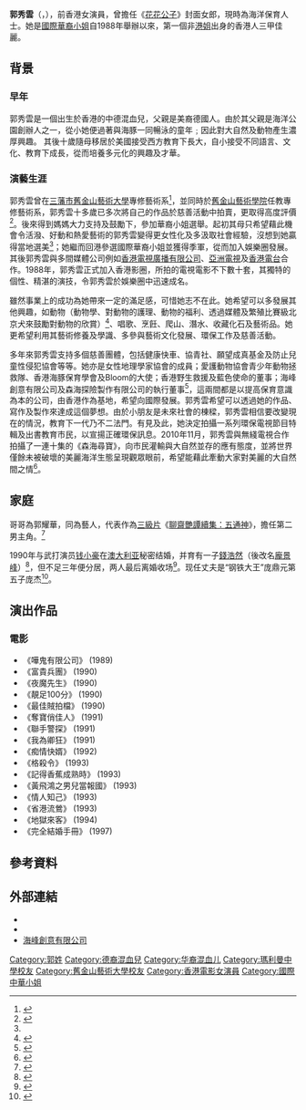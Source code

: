 {{not|郭少芸}}
{{藝人
| 類型 = 女演員
| 姓名 = 郭秀雲
| 圖片 = 郭秀雲.jpg
| 圖片簡介 = [[DBC數碼電台|DBC數碼電台]]《說得出的慢活》訪問
| 羅馬拼音 = Kwok Sau Wan
| 英文名 = Sharon Kwok
| 出生日期 = {{birth date and age|1969|12|28}}
| 出生地點 = {{BHKG}}
| 國籍 = {{USA}}
| 語言 = [[粵語|粵語]]、[[英語|英語]]、[[普通話|普通話]]
| 配偶 = {{marriage|[[錢小豪|錢小豪]]|1990|1993|reason=divorced}}<br />{{marriage|[[庞杰|庞杰]]|2002}}
| 兒女 = [[龐景峰|龐景峰]]（{{age|1990|8|18}}歲）
| 教育程度 = [[舊金山藝術大學|舊金山藝術大學]]藝術系學士
| 母校 = [[瑪利曼中學|瑪利曼中學]]
| 職業 = [[演員|演員]] 
| 宗教信仰 = [[道教|道教]]<ref>{{cite news |url=http://stinglife.pixnet.net/blog/post/9308232-%E9%83%AD%E7%A7%80%E9%9B%B2-%E5%A4%AB%E5%A9%A6-%E6%8B%9C%E5%B8%AB-%E5%81%9A-%E9%81%93%E5%A3%AB |title=郭秀雲夫婦 拜事做道士 |work=[[痞客邦|痞客邦]] |date=2010-07-02 |accessdate=2013-06-19 |archive-date=2012-02-07 |archive-url=https://web.archive.org/web/20120207010859/http://stinglife.pixnet.net/blog/post/9308232-%E9%83%AD%E7%A7%80%E9%9B%B2-%E5%A4%AB%E5%A9%A6-%E6%8B%9C%E5%B8%AB-%E5%81%9A-%E9%81%93%E5%A3%AB |dead-url=no }}</ref>
| 代表作 = [[嘩鬼有限公司|嘩鬼有限公司]]
| 活躍年代 = 1988年至1997年
| 相關團體 = 海峰環保教育
| imdb = 0477236
}}

'''郭秀雲'''（{{lang-en|Sharon Kwok Sau Wan}}，{{bd|1969年|12月28日|catIdx=K}}），前香港女演員，曾擔任《[[花花公子|花花公子]]》封面女郎，現時為海洋保育人士。她是[[國際中華小姐競選|國際華裔小姐]]自1988年舉辦以來，第一個非[[港姐|港姐]]出身的香港人三甲佳麗。

==背景==
===早年===
郭秀雲是一個出生於香港的中德混血兒，父親是美裔德國人。由於其父親是海洋公園創辦人之一，從小她便過著與海豚一同暢泳的童年﹔因此對大自然及動物產生濃厚興趣。
其後十歲隨母移居於美國接受西方教育下長大，自小接受不同語言、文化、教育下成長，從而培養多元化的興趣及才華。

===演藝生涯===
郭秀雲曾在[[三藩市|三藩市]][[舊金山藝術大學|舊金山藝術大學]]專修藝術系<ref name=S>{{cite news |url=https://jet.my-magazine.me/article/prev/interview/7460/2 |title=別讓中國人滅鯊 郭秀雲 |work=[[星島新聞集團|JET]] |date=2013-10-07 |accessdate=2019-02-18 |archive-date=2019-02-19 |archive-url=https://web.archive.org/web/20190219015613/https://jet.my-magazine.me/article/prev/interview/7460/2 |dead-url=no }}</ref>，並同時於[[舊金山藝術學院|舊金山藝術學院]]任教專修藝術系，郭秀雲十多歲已多次將自己的作品於慈善活動中拍賣，更取得高度評價<ref>{{cite news |url=https://eastweek.my-magazine.me/main/6772 |title=自說自畫 |work=[[東周刊|東周網]] |date=2010-05-21 |accessdate=2019-02-18 |archive-date=2019-02-19 |archive-url=https://web.archive.org/web/20190219072952/https://eastweek.my-magazine.me/main/6772 |dead-url=no }}</ref>。後來得到媽媽大力支持及鼓勵下，參加華裔小姐選舉。起初其母只希望藉此機會令活潑、好動和熱愛藝術的郭秀雲變得更女性化及多汲取社會經驗，沒想到她贏得當地選美<ref name=S/>；她繼而回港參選國際華裔小姐並獲得季軍，從而加入娛樂圈發展。其後郭秀雲與多間媒體公司例如[[香港|香港]][[電視廣播有限公司|電視廣播有限公司]]、[[亞洲電視|亞洲電視]]及[[香港電台|香港電台]]合作。1988年，郭秀雲正式加入香港影圈，所拍的電視電影不下數十套，其獨特的個性、精湛的演技，令郭秀雲於娛樂圈中迅速成名。
                                                
雖然事業上的成功為她帶來一定的滿足感，可惜她志不在此。她希望可以多發展其他興趣，如動物（動物學、對動物的護理、動物的福利、透過媒體及繁殖比賽級北京犬來鼓勵對動物的欣賞）<ref>{{cite news |url=https://hk.on.cc/hk/bkn/cnt/entertainment/20180715/bkn-20180715013154077-0715_00862_001.html |title=籲公眾原諒容忍！郭秀雲分析鍾晴憎狗論 |work=[[ON.CC|東網]] |date=2018-07-15 |accessdate=2019-02-18 |archive-date=2019-02-19 |archive-url=https://web.archive.org/web/20190219020145/https://hk.on.cc/hk/bkn/cnt/entertainment/20180715/bkn-20180715013154077-0715_00862_001.html |dead-url=no }}</ref>、唱歌、烹飪、爬山、潛水、收藏化石及藝術品。她更希望利用其藝術修養及學識、多參與藝術文化發展、環保工作及慈善活動。

多年來郭秀雲支持多個慈善團體，包括健康快車、協青社、願望成真基金及防止兒童性侵犯協會等等。她亦是女性地理學家協會的成員；愛護動物協會青少年動物拯救隊、香港海豚保育學會及Bloom的大使；香港野生救援及藍色使命的董事；海峰創意有限公司及森海探險製作有限公司的執行董事<ref>{{cite news |url=https://www.hk01.com/%E5%8D%B3%E6%99%82%E5%A8%9B%E6%A8%82/247393/%E5%B1%B1%E7%AB%B9%E9%81%8E%E5%BE%8C-%E9%83%AD%E7%A7%80%E9%9B%B2%E5%AD%96%E9%BB%83%E5%BE%B7%E6%96%8C-jw%E5%88%B0%E9%95%B7%E6%B4%B2%E5%9F%B7%E5%9E%83%E5%9C%BE-%E5%B0%87%E6%B5%B7%E7%81%98%E9%82%84%E5%8E%9F%E9%9D%9A%E9%9D%9A |title=【山竹過後】郭秀雲孖黃德斌、JW到長洲執垃圾　將海灘還原靚靚 |work=[[香港01|香港01]] |date=2018-10-16 |accessdate=2019-02-18 |archive-date=2019-02-19 |archive-url=https://web.archive.org/web/20190219130139/https://www.hk01.com/%E5%8D%B3%E6%99%82%E5%A8%9B%E6%A8%82/247393/%E5%B1%B1%E7%AB%B9%E9%81%8E%E5%BE%8C-%E9%83%AD%E7%A7%80%E9%9B%B2%E5%AD%96%E9%BB%83%E5%BE%B7%E6%96%8C-jw%E5%88%B0%E9%95%B7%E6%B4%B2%E5%9F%B7%E5%9E%83%E5%9C%BE-%E5%B0%87%E6%B5%B7%E7%81%98%E9%82%84%E5%8E%9F%E9%9D%9A%E9%9D%9A |dead-url=no }}</ref>，這兩間都是以提高保育意識為本的公司，由香港作為基地，希望向國際發展。郭秀雲希望可以透過她的作品、寫作及製作來達成這個夢想。由於小朋友是未來社會的棟樑，郭秀雲相信要改變現在的情況，教育下一代乃不二法門。有見及此，她決定拍攝一系列環保電視節目特輯及出書教育市民，以宣揚正確環保訊息。2010年11月，郭秀雲與無綫電視合作拍攝了一連十集的《森海尋寶》，向市民灌輸與大自然並存的應有態度，並將世界僅餘未被破壞的美麗海洋生態呈現觀眾眼前，希望能藉此牽動大家對美麗的大自然間之情<ref>{{cite news |url=https://hk.on.cc/hk/bkn/cnt/entertainment/20180507/bkn-20180507200500968-0507_00862_001.html |title=郭秀雲獲頒「全球女性潛水名人堂」榮譽 |work=東網 |date=2018-05-07 |accessdate=2019-02-18 |archive-date=2019-02-19 |archive-url=https://web.archive.org/web/20190219020125/https://hk.on.cc/hk/bkn/cnt/entertainment/20180507/bkn-20180507200500968-0507_00862_001.html |dead-url=no }}</ref>。

==家庭==
哥哥為郭耀華，同為藝人，代表作為[[三級片|三級片]]《[[聊齋艷譚續集：五通神|聊齋艷譚續集：五通神]]》，擔任第二男主角。<ref>{{cite news|url=https://www.hk01.com/%E9%9B%BB%E5%BD%B1/481550/%E6%B8%AF%E7%94%A2%E4%B8%89%E7%B4%9A%E7%89%87%E6%9C%80%E6%9C%89%E5%9E%8B%E7%94%B7%E6%98%9F%E9%83%AD%E8%80%80%E8%8F%AF-%E7%B6%B2%E6%B0%91%E6%84%9F%E5%98%86%E7%94%9F%E9%8C%AF%E5%B9%B4%E4%BB%A3|title=港產三級片最有型男星郭耀華　網民感嘆生錯年代|work=[[香港01|香港01]]|date=2020-06-29|accessdate=2020-07-10|archive-date=2020-07-10|archive-url=https://web.archive.org/web/20200710115929/https://www.hk01.com/%E9%9B%BB%E5%BD%B1/481550/%E6%B8%AF%E7%94%A2%E4%B8%89%E7%B4%9A%E7%89%87%E6%9C%80%E6%9C%89%E5%9E%8B%E7%94%B7%E6%98%9F%E9%83%AD%E8%80%80%E8%8F%AF-%E7%B6%B2%E6%B0%91%E6%84%9F%E5%98%86%E7%94%9F%E9%8C%AF%E5%B9%B4%E4%BB%A3|dead-url=no}}</ref>

1990年与武打演员[[钱小豪|钱小豪]]在[[澳大利亚|澳大利亚]]秘密结婚，并育有一子[[錢浩然|錢浩然]]（後改名[[龐景峰|龐景峰]]）<ref>{{cite news |url=http://ent.sina.com.cn/s/h/2008-08-20/08572140214.shtml |title=钱小豪贺儿子18岁生日 与前妻郭秀云再享温馨 |work=[[新浪網|新浪網]] |date=2008-08-20 |accessdate=2019-02-18 |archive-date=2019-02-19 |archive-url=https://web.archive.org/web/20190219020005/http://ent.sina.com.cn/s/h/2008-08-20/08572140214.shtml |dead-url=no }}</ref>，但不足三年便分居，两人最后离婚收场<ref>{{cite news|url=https://archive.fo/GfdBH |title=她因拍豔情片被老公狠甩？不屑拿贍養費背後真相… |work=[[中時電子報|中時電子報]] |date=2016-01-03}}</ref>。现任丈夫是“钢铁大王”庞鼎元第五子庞杰<ref>{{cite news |url=http://ent.ifeng.com/a/20170706/42953810_0.shtml |title=她出身豪门却成为艳星，二婚带儿子嫁入豪门 |work=[[鳳凰網|鳳凰網]] |date=2017-07-06 |accessdate=2019-02-18 |archive-date=2019-02-19 |archive-url=https://web.archive.org/web/20190219020145/http://ent.ifeng.com/a/20170706/42953810_0.shtml |dead-url=no }}</ref>。

==演出作品==
===電影===
* 《嘩鬼有限公司》 (1989)
* 《富貴兵團》 (1990)
* 《夜魔先生》 (1990)
* 《靚足100分》 (1990)
* 《最佳賊拍檔》 (1990)
* 《奪寶俏佳人》 (1991)
* 《聯手警探》 (1991)
* 《我為卿狂》 (1991)
* 《痴情快婿》 (1992)
* 《格殺令》 (1993)
* 《記得香蕉成熟時》 (1993)
* 《黃飛鴻之男兒當報國》 (1993)
* 《情人知己》 (1993)
* 《省港流鶯》 (1993)
* 《地獄來客》 (1994)
* 《完全結婚手冊》 (1997)

==參考資料==
{{reflist}}

==外部連結==
* {{Instagram|sharon_kwok_aquameridian}}
* {{Sinaweibo|2843417060}}
* [https://web.archive.org/web/20130422094857/http://aqua-meridian.com/ 海峰創意有限公司]

{{國際中華小姐||季|1988|[[畢美娜|畢美娜]]}}

{{DEFAULTSORT:Kwok}}
[[Category:郭姓|Category:郭姓]]
[[Category:德裔混血兒|Category:德裔混血兒]]
[[Category:华裔混血儿|Category:华裔混血儿]]
[[Category:瑪利曼中學校友|Category:瑪利曼中學校友]]
[[Category:舊金山藝術大學校友|Category:舊金山藝術大學校友]]
[[Category:香港電影女演員|Category:香港電影女演員]]
[[Category:國際中華小姐|Category:國際中華小姐]]